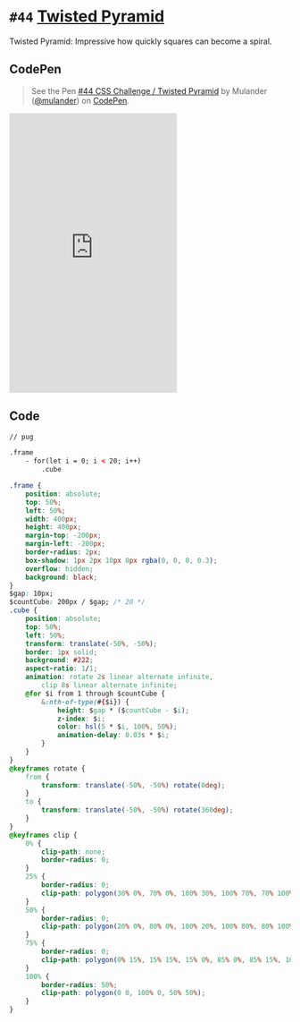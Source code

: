 
<Meta />

# `#44` [Twisted Pyramid](https://100dayscss.com/days/44/)

Twisted Pyramid: Impressive how quickly squares can become a spiral.

## CodePen

> See the Pen [#44 CSS Challenge / Twisted Pyramid](https://codepen.io/mulander/pen/BavzaxQ)
by Mulander ([@mulander](https://codepen.io/mulander))
on [CodePen](https://codepen.io).

<iframe
  height="500"
  className="w-full my-10 bg-gray-200"
  scrolling="no"
  title="#44 CSS Challenge / Twisted Pyramid"
  src="https://codepen.io/mulander/embed/BavzaxQ?default-tab=html%2Cresult"
  frameBorder="no"
  loading="lazy"
  allowtransparency="true"
  allowFullScreen={true}
>

</iframe>

## Code

```html
// pug

.frame
	- for(let i = 0; i < 20; i++)
		.cube
```

```css
.frame {
	position: absolute;
	top: 50%;
	left: 50%;
	width: 400px;
	height: 400px;
	margin-top: -200px;
	margin-left: -200px;
	border-radius: 2px;
	box-shadow: 1px 2px 10px 0px rgba(0, 0, 0, 0.3);
	overflow: hidden;
	background: black;
}
$gap: 10px;
$countCube: 200px / $gap; /* 20 */
.cube {
	position: absolute;
	top: 50%;
	left: 50%;
	transform: translate(-50%, -50%);
	border: 1px solid;
	background: #222;
	aspect-ratio: 1/1;
	animation: rotate 2s linear alternate infinite,
		clip 8s linear alternate infinite;
	@for $i from 1 through $countCube {
		&:nth-of-type(#{$i}) {
			height: $gap * ($countCube - $i);
			z-index: $i;
			color: hsl(5 * $i, 100%, 50%);
			animation-delay: 0.03s * $i;
		}
	}
}
@keyframes rotate {
	from {
		transform: translate(-50%, -50%) rotate(0deg);
	}
	to {
		transform: translate(-50%, -50%) rotate(360deg);
	}
}
@keyframes clip {
	0% {
		clip-path: none;
		border-radius: 0;
	}
	25% {
		border-radius: 0;
		clip-path: polygon(30% 0%, 70% 0%, 100% 30%, 100% 70%, 70% 100%, 30% 100%, 0% 70%, 0% 30%);
	}
	50% {
		border-radius: 0;
		clip-path: polygon(20% 0%, 80% 0%, 100% 20%, 100% 80%, 80% 100%, 20% 100%, 0% 80%, 0% 20%);
	}
	75% {
		border-radius: 0;
		clip-path: polygon(0% 15%, 15% 15%, 15% 0%, 85% 0%, 85% 15%, 100% 15%, 100% 85%, 85% 85%, 85% 100%, 15% 100%, 15% 85%, 0% 85%);
	}
	100% {
		border-radius: 50%;
		clip-path: polygon(0 0, 100% 0, 50% 50%);
	}
}
```